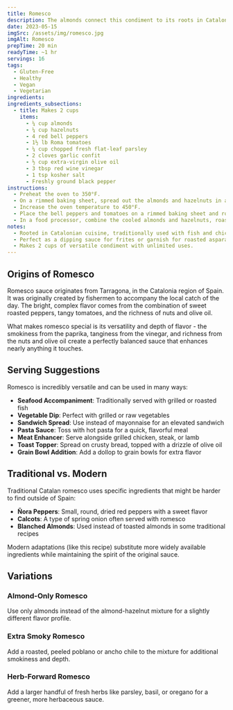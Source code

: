 ```yaml
---
title: Romesco
description: The almonds connect this condiment to its roots in Catalonia, where it's used as a sauce for fish and chicken. A go-to dipping sauce for frites, as well as a garnish for roasted asparagus. Its uses are unlimited.
date: 2023-05-15
imgSrc: /assets/img/romesco.jpg
imgAlt: Romesco
prepTime: 20 min
readyTime: ~1 hr
servings: 16
tags:
  - Gluten-Free
  - Healthy
  - Vegan
  - Vegetarian
ingredients:
ingredients_subsections:
  - title: Makes 2 cups
    items:
      - ¼ cup almonds
      - ¼ cup hazelnuts
      - 4 red bell peppers
      - 1½ lb Roma tomatoes
      - ¼ cup chopped fresh flat-leaf parsley
      - 2 cloves garlic confit
      - ½ cup extra-virgin olive oil
      - 3 tbsp red wine vinegar
      - 1 tsp kosher salt
      - Freshly ground black pepper
instructions:
  - Preheat the oven to 350°F.
  - On a rimmed baking sheet, spread out the almonds and hazelnuts in an even layer. Toast until lightly browned and aromatic, 10-12 minutes. Remove from oven and let cool.
  - Increase the oven temperature to 450°F.
  - Place the bell peppers and tomatoes on a rimmed baking sheet and roast, turning occasionally, until charred on all sides and starting to soften. Alternatively, you can use a grill or a grill pan. Transfer the vegetables to a bowl, cover with a kitchen towel, and allow them to steam. When cool enough to handle, slip off the skins with a towel and remove the seeds.
  - In a food processor, combine the cooled almonds and hazelnuts, roasted vegetables, parsley, garlic confit, and olive oil. Process to make a coarse sauce with some chunks remaining. Add the vinegar and season with salt and pepper.
notes:
  - Rooted in Catalonian cuisine, traditionally used with fish and chicken.
  - Perfect as a dipping sauce for frites or garnish for roasted asparagus.
  - Makes 2 cups of versatile condiment with unlimited uses.
---
```


## Origins of Romesco

Romesco sauce originates from Tarragona, in the Catalonia region of Spain. It was originally created by fishermen to accompany the local catch of the day. The bright, complex flavor comes from the combination of sweet roasted peppers, tangy tomatoes, and the richness of nuts and olive oil.

What makes romesco special is its versatility and depth of flavor - the smokiness from the paprika, tanginess from the vinegar, and richness from the nuts and olive oil create a perfectly balanced sauce that enhances nearly anything it touches.

## Serving Suggestions

Romesco is incredibly versatile and can be used in many ways:

- **Seafood Accompaniment**: Traditionally served with grilled or roasted fish
- **Vegetable Dip**: Perfect with grilled or raw vegetables
- **Sandwich Spread**: Use instead of mayonnaise for an elevated sandwich
- **Pasta Sauce**: Toss with hot pasta for a quick, flavorful meal
- **Meat Enhancer**: Serve alongside grilled chicken, steak, or lamb
- **Toast Topper**: Spread on crusty bread, topped with a drizzle of olive oil
- **Grain Bowl Addition**: Add a dollop to grain bowls for extra flavor

## Traditional vs. Modern

Traditional Catalan romesco uses specific ingredients that might be harder to find outside of Spain:

- **Ñora Peppers**: Small, round, dried red peppers with a sweet flavor
- **Calcots**: A type of spring onion often served with romesco
- **Blanched Almonds**: Used instead of toasted almonds in some traditional recipes

Modern adaptations (like this recipe) substitute more widely available ingredients while maintaining the spirit of the original sauce.

## Variations

### Almond-Only Romesco
Use only almonds instead of the almond-hazelnut mixture for a slightly different flavor profile.

### Extra Smoky Romesco
Add a roasted, peeled poblano or ancho chile to the mixture for additional smokiness and depth.

### Herb-Forward Romesco
Add a larger handful of fresh herbs like parsley, basil, or oregano for a greener, more herbaceous sauce.